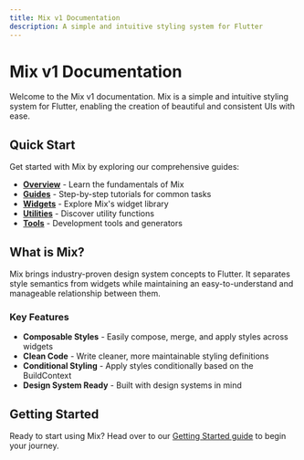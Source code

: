 ```yaml
---
title: Mix v1 Documentation
description: A simple and intuitive styling system for Flutter
---
```


# Mix v1 Documentation

Welcome to the Mix v1 documentation. Mix is a simple and intuitive styling system for Flutter, enabling the creation of beautiful and consistent UIs with ease.

## Quick Start

Get started with Mix by exploring our comprehensive guides:

- **[Overview](/docs/v1/overview)** - Learn the fundamentals of Mix
- **[Guides](/docs/v1/guides)** - Step-by-step tutorials for common tasks
- **[Widgets](/docs/v1/widgets)** - Explore Mix's widget library
- **[Utilities](/docs/v1/utilities)** - Discover utility functions
- **[Tools](/docs/v1/tools)** - Development tools and generators

## What is Mix?

Mix brings industry-proven design system concepts to Flutter. It separates style semantics from widgets while maintaining an easy-to-understand and manageable relationship between them.

### Key Features

- **Composable Styles** - Easily compose, merge, and apply styles across widgets
- **Clean Code** - Write cleaner, more maintainable styling definitions
- **Conditional Styling** - Apply styles conditionally based on the BuildContext
- **Design System Ready** - Built with design systems in mind

## Getting Started

Ready to start using Mix? Head over to our [Getting Started guide](/docs/v1/overview/getting-started) to begin your journey.

